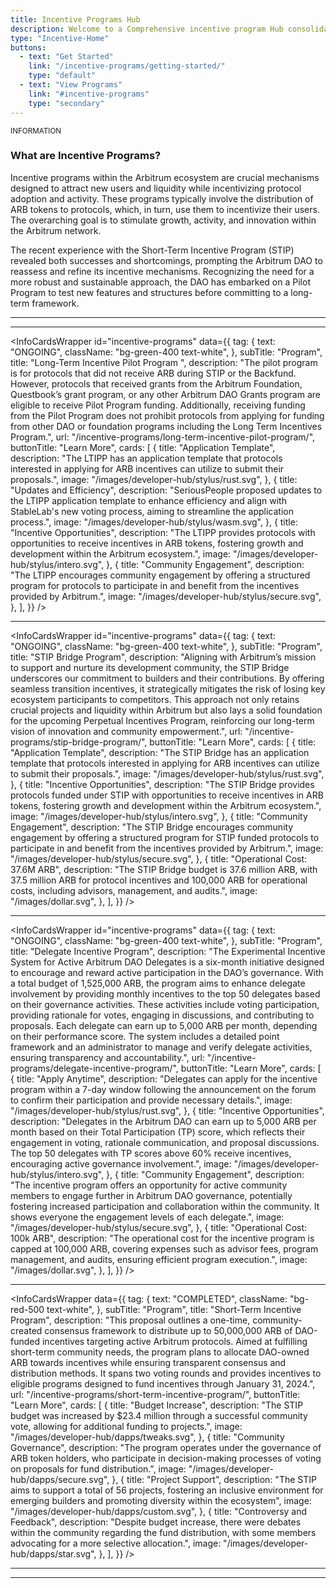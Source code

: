 ```yaml
---
title: Incentive Programs Hub
description: Welcome to a Comprehensive incentive program Hub consolidating frameworks, discussions, and information, empowering developers with a curated handbook into Arbitrum DAO's ecosystem, and promoting a dynamic ecosystem.
type: "Incentive-Home"
buttons:
  - text: "Get Started"
    link: "/incentive-programs/getting-started/"
    type: "default"
  - text: "View Programs"
    link: "#incentive-programs"
    type: "secondary"
---
```



<Banner image={Image}>

<small className="font-os text-sm">INFORMATION</small>
### What are Incentive Programs?

Incentive programs within the Arbitrum ecosystem are crucial mechanisms designed to attract new users and liquidity while incentivizing protocol adoption and activity. These programs typically involve the distribution of ARB tokens to protocols, which, in turn, use them to incentivize their users. The overarching goal is to stimulate growth, activity, and innovation within the Arbitrum network.

The recent experience with the Short-Term Incentive Program (STIP) revealed both successes and shortcomings, prompting the Arbitrum DAO to reassess and refine its incentive mechanisms. Recognizing the need for a more robust and sustainable approach, the DAO has embarked on a Pilot Program to test new features and structures before committing to a long-term framework.

</Banner>

---


<CardLink
  title="Forum"
  description="The forum is a vital platform for the Arbitrum DAO community to engage, discuss grant programs, and share updates and initiatives."
  link="https://forum.arbitrum.foundation/"
/>

---

<InfoCardsWrapper
  id="incentive-programs"
  data={{
    tag: {
      text: "ONGOING",
      className: "bg-green-400 text-white",
    },
    subTitle: "Program",
    title: "Long-Term Incentive Pilot Program ",
    description:
      "The pilot program is for protocols that did not receive ARB during STIP or the Backfund. However, protocols that received grants from the Arbitrum Foundation, Questbook’s grant program, or any other Arbitrum DAO Grants program are eligible to receive Pilot Program funding. Additionally, receiving funding from the Pilot Program does not prohibit protocols from applying for funding from other DAO or foundation programs including the Long Term Incentives Program.",
    url: "/incentive-programs/long-term-incentive-pilot-program/",
    buttonTitle: "Learn More",
    cards: [
      {
        title: "Application Template",
        description:
          "The LTIPP has an application template that protocols interested in applying for ARB incentives can utilize to submit their proposals.",
        image: "/images/developer-hub/stylus/rust.svg",
      },
      {
        title: "Updates and Efficiency",
        description:
          "SeriousPeople proposed updates to the LTIPP application template to enhance efficiency and align with StableLab's new voting process, aiming to streamline the application process.",
        image: "/images/developer-hub/stylus/wasm.svg",
      },
      {
        title: "Incentive Opportunities",
        description:
          "The LTIPP provides protocols with opportunities to receive incentives in ARB tokens, fostering growth and development within the Arbitrum ecosystem.",
        image: "/images/developer-hub/stylus/intero.svg",
      },
      {
        title: "Community Engagement",
        description:
          "The LTIPP encourages community engagement by offering a structured program for protocols to participate in and benefit from the incentives provided by Arbitrum.",
        image: "/images/developer-hub/stylus/secure.svg",
      },
    ],
  }}
/>

---

<InfoCardsWrapper
  id="incentive-programs"
  data={{
    tag: {
      text: "ONGOING",
      className: "bg-green-400 text-white",
    },
    subTitle: "Program",
    title: "STIP Bridge Program",
    description:
      "Aligning with Arbitrum’s mission to support and nurture its development community, the STIP Bridge underscores our commitment to builders and their contributions. By offering seamless transition incentives, it strategically mitigates the risk of losing key ecosystem participants to competitors. This approach not only retains crucial projects and liquidity within Arbitrum but also lays a solid foundation for the upcoming Perpetual Incentives Program, reinforcing our long-term vision of innovation and community empowerment.",
    url: "/incentive-programs/stip-bridge-program/",
    buttonTitle: "Learn More",
    cards: [
      {
        title: "Application Template",
        description:
          "The STIP Bridge has an application template that protocols interested in applying for ARB incentives can utilize to submit their proposals.",
        image: "/images/developer-hub/stylus/rust.svg",
      },
      {
        title: "Incentive Opportunities",
        description:
          "The STIP Bridge provides protocols funded under STIP with opportunities to receive incentives in ARB tokens, fostering growth and development within the Arbitrum ecosystem.",
        image: "/images/developer-hub/stylus/intero.svg",
      },
      {
        title: "Community Engagement",
        description:
          "The STIP Bridge encourages community engagement by offering a structured program for STIP funded protocols to participate in and benefit from the incentives provided by Arbitrum.",
        image: "/images/developer-hub/stylus/secure.svg",
      },
      {
        title: "Operational Cost: 37.6M ARB",
        description:
          "The STIP Bridge budget is 37.6 million ARB, with 37.5 million ARB for protocol incentives and 100,000 ARB for operational costs, including advisors, management, and audits.",
        image: "/images/dollar.svg",
      },
    ],
  }}
/>

---

<InfoCardsWrapper
  id="incentive-programs"
  data={{
    tag: {
      text: "ONGOING",
      className: "bg-green-400 text-white",
    },
    subTitle: "Program",
    title: "Delegate Incentive Program",
    description:
      "The Experimental Incentive System for Active Arbitrum DAO Delegates is a six-month initiative designed to encourage and reward active participation in the DAO’s governance. With a total budget of 1,525,000 ARB, the program aims to enhance delegate involvement by providing monthly incentives to the top 50 delegates based on their governance activities. These activities include voting participation, providing rationale for votes, engaging in discussions, and contributing to proposals. Each delegate can earn up to 5,000 ARB per month, depending on their performance score. The system includes a detailed point framework and an administrator to manage and verify delegate activities, ensuring transparency and accountability.",
    url: "/incentive-programs/delegate-incentive-program/",
    buttonTitle: "Learn More",
    cards: [
      {
        title: "Apply Anytime",
        description:
          "Delegates can apply for the incentive program within a 7-day window following the announcement on the forum to confirm their participation and provide necessary details.",
        image: "/images/developer-hub/stylus/rust.svg",
      },
      {
        title: "Incentive Opportunities",
        description:
          "Delegates in the Arbitrum DAO can earn up to 5,000 ARB per month based on their Total Participation (TP) score, which reflects their engagement in voting, rationale communication, and proposal discussions. The top 50 delegates with TP scores above 60% receive incentives, encouraging active governance involvement.",
        image: "/images/developer-hub/stylus/intero.svg",
      },
      {
        title: "Community Engagement",
        description:
          "The incentive program offers an opportunity for active community members to engage further in Arbitrum DAO governance, potentially fostering increased participation and collaboration within the community. It shows everyone the engagement levels of each delegate.",
        image: "/images/developer-hub/stylus/secure.svg",
      },
      {
        title: "Operational Cost: 100k ARB",
        description:
          "The operational cost for the incentive program is capped at 100,000 ARB, covering expenses such as advisor fees, program management, and audits, ensuring efficient program execution.",
        image: "/images/dollar.svg",
      },
    ],
  }}
/>

---

<InfoCardsWrapper
  data={{
    tag: {
      text: "COMPLETED",
      className: "bg-red-500 text-white",
    },
    subTitle: "Program",
    title: "Short-Term Incentive Program",
    description:
      "This proposal outlines a one-time, community-created consensus framework to distribute up to 50,000,000 ARB of DAO-funded incentives targeting active Arbitrum protocols. Aimed at fulfilling short-term community needs, the program plans to allocate DAO-owned ARB towards incentives while ensuring transparent consensus and distribution methods. It spans two voting rounds and provides incentives to eligible programs designed to fund incentives through January 31, 2024.",
    url: "/incentive-programs/short-term-incentive-program/",
    buttonTitle: "Learn More",
    cards: [
      {
        title: "Budget Increase",
        description:
          "The STIP budget was increased by $23.4 million through a successful community vote, allowing for additional funding to projects.",
        image: "/images/developer-hub/dapps/tweaks.svg",
      },
      {
        title: "Community Governance",
        description:
          "The program operates under the governance of ARB token holders, who participate in decision-making processes of voting on proposals for fund distribution.",
        image: "/images/developer-hub/dapps/secure.svg",
      },
      {
        title: "Project Support",
        description:
          "The STIP aims to support a total of 56 projects, fostering an inclusive environment for emerging builders and promoting diversity within the ecosystem",
        image: "/images/developer-hub/dapps/custom.svg",
      },
      {
        title: "Controversy and Feedback",
        description:
          "Despite budget increase, there were debates within the community regarding the fund distribution, with some members advocating for a more selective allocation.",
        image: "/images/developer-hub/dapps/star.svg",
      },
    ],
  }}
/>

---

<CardLink
  title="Important Discussions"
  description="Engage in community discussions aimed at improving the vibrant and dynamic platform of Arbitrum DAO."
  link="/incentive-programs/important-discussions/"
/>

---
